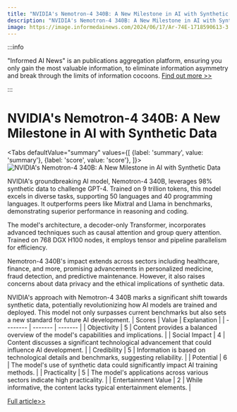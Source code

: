 ```yaml
---
title: "NVIDIA's Nemotron-4 340B: A New Milestone in AI with Synthetic Data"
description: "NVIDIA's Nemotron-4 340B: A New Milestone in AI with Synthetic Data"
image: https://image.informedainews.com/2024/06/17/Ar-74E-1718590613-3.jpg
---
```



:::info

"Informed AI News" is an publications aggregation platform, ensuring you only gain the most valuable information, to eliminate information asymmetry and break through the limits of information cocoons.  [Find out more >>](/)

:::

# NVIDIA's Nemotron-4 340B: A New Milestone in AI with Synthetic Data


<Tabs
	defaultValue="summary"
	values={[
	{label: 'summary', value: 'summary'},
	{label: 'score', value: 'score'},
]}>
<TabItem value="summary">
<img
  src="https://image.informedainews.com/2024/06/17/Ar-74E-1718590613-3.jpg"
  alt="NVIDIA's Nemotron-4 340B: A New Milestone in AI with Synthetic Data"
/>



NVIDIA's groundbreaking AI model, Nemotron-4 340B, leverages 98% synthetic data to challenge GPT-4. Trained on 9 trillion tokens, this model excels in diverse tasks, supporting 50 languages and 40 programming languages. It outperforms peers like Mixtral and Llama in benchmarks, demonstrating superior performance in reasoning and coding.

The model's architecture, a decoder-only Transformer, incorporates advanced techniques such as causal attention and group query attention. Trained on 768 DGX H100 nodes, it employs tensor and pipeline parallelism for efficiency.

Nemotron-4 340B's impact extends across sectors including healthcare, finance, and more, promising advancements in personalized medicine, fraud detection, and predictive maintenance. However, it also raises concerns about data privacy and the ethical implications of synthetic data.

NVIDIA's approach with Nemotron-4 340B marks a significant shift towards synthetic data, potentially revolutionizing how AI models are trained and deployed. This model not only surpasses current benchmarks but also sets a new standard for future AI development.
</TabItem>
<TabItem value="score">
	| Scores     | Value   | Explanation |
	| -------- | ------- | ------- |
	| Objectivity  | 5    | Content provides a balanced overview of the model's capabilities and implications.    |
	| Social Impact | 4     | Content discusses a significant technological advancement that could influence AI development.    |
	| Credibility    | 5    | Information is based on technological details and benchmarks, suggesting reliability.    |
	| Potential    | 6    | The model's use of synthetic data could significantly impact AI training methods.    |
	| Practicality    | 5    | The model's applications across various sectors indicate high practicality.    |
	| Entertainment Value    | 2    | While informative, the content lacks typical entertainment elements.    |
</TabItem>
</Tabs>

[Full article>>](https://www.woshipm.com/ai/6070192.html)
